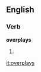 ==English==

===Verb===
'''overplays'''

# {{third-person singular of|[[overplay]]}}

[[it:overplays]]